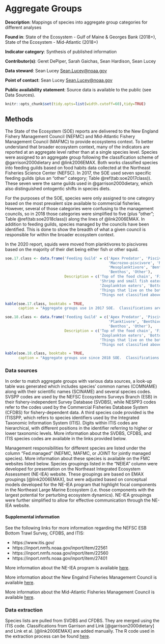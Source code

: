 # Aggregate Groups {#aggroups}

**Description**: Mappings of species into aggregate group categories for different analyses

**Found in**: State of the Ecosystem - Gulf of Maine & Georges Bank (2018+), State of the Ecosystem - Mid-Atlantic (2018+) 

**Indicator category**: Synthesis of published information 

**Contributor(s)**: Geret DePiper, Sarah Gaichas, Sean Hardison, Sean Lucey
  
**Data steward**: Sean Lucey <Sean.Lucey@noaa.gov>
  
**Point of contact**: Sean Lucey <Sean.Lucey@noaa.gov>
  
**Public availability statement**: Source data is available to the public (see Data Sources). 
```r
knitr::opts_chunk$set(tidy.opts=list(width.cutoff=60),tidy=TRUE)
```

## Methods
The State of the Ecosystem (SOE) reports are delivered to the New England Fishery Management Council (NEFMC) and Mid-Atlantic Fishery Management Council (MAFMC) to provide ecosystems context.  To better understand that broader ecosystem context, many of the indicators are reported at an aggregate level rather than at a single species level.  Species were assigned to an aggregate group following the classification scheme of @garrison2000dietary and @link2006EMAX.  Both works classified species into feeding guilds based on food habits data collected at the Northeast Fisheries Science Center (NEFSC).  In 2017, the SOE used seven specific feeding guilds (plus an "other" category; Table \@ref(tab:soe2017class)).  These seven were the same guilds used in @garrison2000dietary, which also distinguished ontogentic shifts in species diets.  

For the purposes of the SOE, species were only assigned to one category based on the most prevalent size available to commercial fisheries.  However, several of those categories were confusing to the management councils, so in 2018 those categories were simplified to five (plus "other"; Table \@ref(tab:soe2018class)) along the lines of @link2006EMAX.  In addition to feeding guilds, species managed by the councils have been identified.  This is done to show the breadth of what a given council is responsible for within the broader ecosystem context.

In the 2020 report, squids were moved from planktivores to piscivores based on the majority of their diet being either fish or other squid.  

```r
soe.17.class <- data.frame('Feeding Guild' = c('Apex Predator', 'Piscivore', 
                                               'Macrozoo-piscivore', 'Macroplanktivore', 
                                               'Mesoplanktivore', 'Benthivore',
                                               'Benthos', 'Other'),
                           Description = c('Top of the food chain', 'Fish eaters', 
                                           'Shrimp and small fish eaters', 'Amphipod and shrimp eaters',
                                           'Zooplankton eaters', 'Bottom eaters',
                                           'Things that live on the bottom', 
                                           'Things not classified above'))

kable(soe.17.class, booktabs = TRUE,
      caption = "Aggregate groups use in 2017 SOE.  Classifications are based on Garrison and Link (2000). \\label{}")
```

```r
soe.18.class <- data.frame('Feeding Guild' = c('Apex Predator', 'Piscivore', 
                                               'Planktivore', 'Benthivore',
                                               'Benthos', 'Other'),
                           Description = c('Top of the food chain', 'Fish eaters', 
                                           'Zooplankton eaters', 'Bottom eaters',
                                           'Things that live on the bottom', 
                                           'Things not classified above'))

kable(soe.18.class, booktabs = TRUE,
      caption = "Aggregate groups use since 2018 SOE.  Classifications are based on Link et al. (2006).")
```

### Data sources

In order to match aggregate groups with various data sources, a look-up table was generated which includes species' common names (COMNAME) along with their scientific names (SCINAME) and several species codes. SVSPP codes are used by the NEFSC Ecosystems Surveys Branch (ESB) in their fishery-independent Survey Database (SVDBS), while NESPP3 codes refer to the codes used by the Commercial Fisheries Database System (CFDBS) for fishery-dependent data. A third species code provided is the ITISSPP, which refers to species identifiers used by the Integrated Taxonomic Information System (ITIS). Digits within ITIS codes are hierarchical, with different positions in the identifier referring to higher or lower taxonomic levels. More information about the SVDBS, CFDBS, and ITIS species codes are available in the links provided below.

Management responsibilities for different species are listed under the column "Fed.managed" (NEFMC, MAFMC, or JOINT for jointly managed species). More information about these species is available on the FMC websites listed below. Species groupings listed in the "NEIEA" column were developed for presentation on the Northeast Integrated Ecosystem Assessment (NE-IEA) website. These groupings are based on EMAX groupings [@link2006EMAX], but were adjusted based on conceptual models developed for the NE-IEA program that highlight focal components in the Northeast Large Marine Ecosystem (i.e. those components with the largest potential for perturbing ecosystem dynamics). NE-IEA groupings were further simplified to allow for effective communication through the NE-IEA website.

#### Supplemental information

See the following links for more information regarding the NEFSC ESB Bottom Trawl Survey, CFDBS, and ITIS:  

*    https://www.itis.gov/  
*    https://inport.nmfs.noaa.gov/inport/item/22561  
*    https://inport.nmfs.noaa.gov/inport/item/22560  
*    https://inport.nmfs.noaa.gov/inport/item/27401  	

More information about the NE-IEA program is available [here](http://integratedecosystemassessment.noaa.gov).

More information about the New Engalnd Fisheries Management Council is available [here](https://www.nefmc.org/).

More information about the Mid-Atlantic Fisheries Management Council is available [here](http://www.mafmc.org/).

### Data extraction 

Species lists are pulled from SVDBS and CFDBS.  They are merged using the ITIS code.  Classifications from Garrison and Link [@garrison2000dietary] and Link et al. [@link2006EMAX] are added manually. The R code used in the extraction process can be found [here](https://github.com/slucey/RSurvey/blob/master/Species_list.R).






